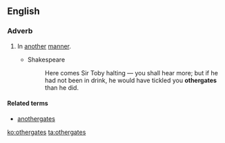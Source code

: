 ==English==

===Adverb===
{{en-adv|-}}

# {{context|obsolete|lang=en}} In [[another]] [[manner]].
#* Shakespeare
#*: Here comes Sir Toby halting — you shall hear more; but if he had not been in drink, he would have tickled you '''othergates''' than he did.

====Related terms====
* [[anothergates]]

{{Webster 1913}}

[[ko:othergates]]
[[ta:othergates]]